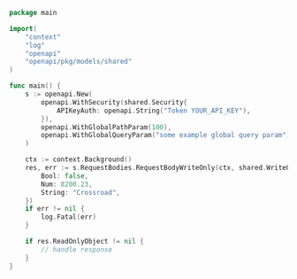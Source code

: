 ```go showLineNumbers copy filename="Request Body Write Only usage example"
package main

import(
	"context"
	"log"
	"openapi"
	"openapi/pkg/models/shared"
)

func main() {
    s := openapi.New(
        openapi.WithSecurity(shared.Security{
            APIKeyAuth: openapi.String("Token YOUR_API_KEY"),
        }),
        openapi.WithGlobalPathParam(100),
        openapi.WithGlobalQueryParam("some example global query param"),
    )

    ctx := context.Background()
    res, err := s.RequestBodies.RequestBodyWriteOnly(ctx, shared.WriteOnlyObject{
        Bool: false,
        Num: 8200.23,
        String: "Crossroad",
    })
    if err != nil {
        log.Fatal(err)
    }

    if res.ReadOnlyObject != nil {
        // handle response
    }
}
```
